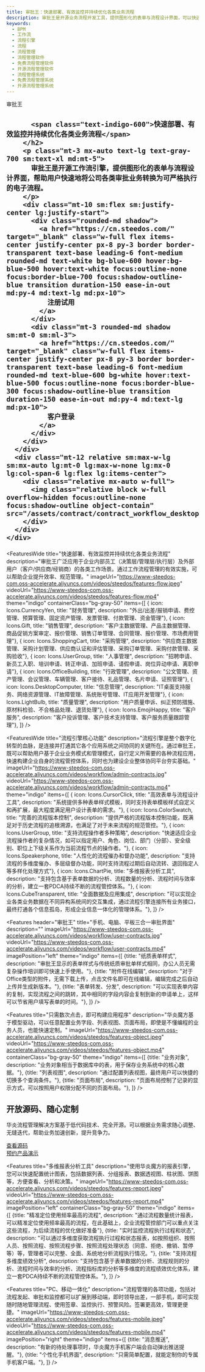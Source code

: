 ```yaml
---
title: 审批王：快速部署、有效监控并持续优化各类业务流程
description: 审批王是开源业务流程开发工具，提供图形化的表单与流程设计界面，可以快速地将公司各类审批业务转换为可严格执行的电子流程。
keywords:
  - BPM
  - 工作流
  - 流程引擎
  - 流程
  - 流程管理
  - 流程管理软件
  - 免费流程管理软件
  - 开源流程管理软件
  - 流程管理系统
  - 免费流程管理系统
  - 开源流程管理系统
---
```



<main class="flex bg-cover bg-no-repeat bg-indigo-100">
  <div class="mx-auto px-4 my-12 max-w-screen-xl">
    <div class="lg:grid lg:grid-cols-12 lg:gap-8">
      <div class="sm:text-center md:mx-auto lg:col-span-6 lg:text-left lg:self-center">
        <div className="text-lg font-semibold uppercase tracking-wide text-gray-700 sm:text-lg xl:text-xl">
          审批王
        </div>
        <h2 class="text-4xl tracking-tight leading-10 font-extrabold text-gray-900 sm:text-5xl sm:leading-none md:text-6xl lg:text-5xl xl:text-6xl">
          
          <span class="text-indigo-600">快速部署、有效监控并持续优化各类业务流程</span>
        </h2>
        <p class="mt-3 mx-auto text-lg text-gray-700 sm:text-xl md:mt-5">
          审批王是开源工作流引擎，提供图形化的表单与流程设计界面，帮助用户快速地将公司各类审批业务转换为可严格执行的电子流程。
        </p>
        <div class="mt-10 sm:flex sm:justify-center lg:justify-start">
          <div class="rounded-md shadow">
            <a href="https://cn.steedos.com/" target="_blank" class="w-full flex items-center justify-center px-8 py-3 border border-transparent text-base leading-6 font-medium rounded-md text-white bg-blue-600 hover:bg-blue-500 hover:text-white focus:outline-none focus:border-blue-700 focus:shadow-outline-blue transition duration-150 ease-in-out md:py-4 md:text-lg md:px-10">
              注册试用
            </a>
          </div>
          <div class="mt-3 rounded-md shadow sm:mt-0 sm:ml-3">
            <a href="https://cn.steedos.com/" target="_blank" class="w-full flex items-center justify-center px-8 py-3 border border-transparent text-base leading-6 font-medium rounded-md text-blue-600 bg-white hover:text-blue-500 focus:outline-none focus:border-blue-300 focus:shadow-outline-blue transition duration-150 ease-in-out md:py-4 md:text-lg md:px-10">
              客户登录
            </a>
          </div>
        </div>
      </div>
      <div class="mt-12 relative sm:max-w-lg sm:mx-auto lg:mt-0 lg:max-w-none lg:mx-0 lg:col-span-6 lg:flex lg:items-center">
        <div class="relative mx-auto w-full">
          <img class="relative block w-full overflow-hidden focus:outline-none focus:shadow-outline object-contain" src="/assets/contract/contract_workflow_desktop_pad_mobile.png"/>
        </div>
      </div>
    </div>
  </div>
</main>


<FeaturesWide 
  title="快速部署、有效监控并持续优化各类业务流程"
  description="审批王广泛应用于企业内部员工（决策层/管理层/执行层）及外部用户（客户/供应商/经销商）的各类工作场景。通过工作流程管理的有效实施，可以帮助企业提升效率、规范管理。"
  imageUrl="https://www-steedos-com.oss-accelerate.aliyuncs.com/videos/steedos/features-flow.jpeg"
  videoUrl="https://www-steedos-com.oss-accelerate.aliyuncs.com/videos/steedos/features-flow.mp4"  
  theme="indigo"
  containerClass="bg-gray-50"
  items={[
    {
      icon: Icons.CurrencyYen,
      title: "财务管理", 
      description: "外出/出差/报销申请、费控管理、预算管理、固定资产管理、发票管理、付款管理、资金管理"},
    {
      icon: Icons.Gift,
      title: "销售管理", 
      description: "客户主数据管理、产品主数据管理、商品促销方案审定、报价管理、销售订单管理、合同管理、报价管理、市场费用管理"},
    {
      icon: Icons.ShoppingCart,
      title: "采购管理", 
      description: "供应商主数据管理、采购计划管理、供应商认证和评估管理、采购订单管理、采购付款管理、采购验收"},
    {
      icon: Icons.UserGroup,
      title: "人事管理", 
      description: "招聘申请、新员工入职、培训申请、转正申请、加班申请、请假申请、岗位异动申请、离职申请"},
    {
      icon: Icons.OfficeBuilding,
      title: "行政管理", 
      description: "公文管理、资产管理、会议管理、车辆管理、客户接待、礼品管理、名片申请、证照管理"},
    {
      icon: Icons.DesktopComputer,
      title: "信息管理", 
      description: "IT桌面支持服务、网络资源管理、IT故障管理、系统账号管理、IT应用开发管理"},
    {
      icon: Icons.LightBulb,
      title: "质量管理", 
      description: "用户质量申诉、纠正预防措施、原材料检验、不合格品处理、退货处理"},
    {
      icon: Icons.EmojiHappy,
      title: "客户服务", 
      description: "客户投诉管理、客户技术支持管理、客户服务质量跟踪管理"},
  ]}
/>

<FeaturesWide 
  title="流程引擎核心功能"
  description="流程引擎是整个数字化转型的血脉，是连接并打通其它各个应用系统之间协同的关键所在。通过审批王，既可以帮助用户基于企业业务模式和管理模式，自行定义所需要的各种流程应用，快速构建企业自身的流程管控体系，同时也为建设企业整体协同平台夯实基础。"
  imageUrl="https://www-steedos-com.oss-accelerate.aliyuncs.com/videos/workflow/admin-contracts.jpg"
  videoUrl="https://www-steedos-com.oss-accelerate.aliyuncs.com/videos/workflow/admin-contracts.mp4"  
  theme="indigo"
  items={[
    {
      icon: Icons.CursorClick,
      title: "高效表单与流程设计工具", description: "系统提供多种表单样式模板，同时支持表单模板样式自定义和再扩展，最大程度满足用户设计表单的需求。"},
    {
      icon: Icons.ColorSwatch,
      title: "完善的流程版本控制", description: "提供严格的流程版本控制功能，既满足对于历史流程的追根溯源，也满足了对于未来流程的规范管控。"},
    {
      icon: Icons.UserGroup,
      title: "支持流程操作者多种策略", description: "快速适应企业流程操作者的复杂情况，如可以指定用户、角色、岗位、部门（分部）、安全级别、职位上下级关系作为当前流程节点的操作者。"},
    {
      icon: Icons.Speakerphone,
      title: "人性化的流程催办和督办功能", description: "支持流程的多维度催办、多层级督办功能，同时支持流程过期后自动流转、退回指定人等多样化处理方式"},
    {
      icon: Icons.ChartPie,
      title: "多维报表分析工具", description: "支持包含基于表单数据的分析、流程数量的分析、流程时间与效率的分析，建立一套PDCA持续不断的流程管控体系。"},
    {
      icon: Icons.CubeTransparent,
      title: "全面数据及应用集成", description: "可以实现企业各类业务数据在不同异构系统间的交互集成，通过流程引擎连接所有业务接口，最终打通各个信息孤岛，形成企业信息一体化的管理体系。"},
  ]}
/>

<Features 
  header="审批王"
  title="手机、电脑、平板三合一审批界面"
  description=""
  imageUrl="https://www-steedos-com.oss-accelerate.aliyuncs.com/videos/workflow/user-contracts.jpg"
  videoUrl="https://www-steedos-com.oss-accelerate.aliyuncs.com/videos/workflow/user-contracts.mp4"  
  imagePosition="left"
  theme="indigo"
  items={[
    {title: "纸质表单样式", description: "审批王显示的表单样式与传统纸质审批单样式相同，办公人员无需复杂操作培训即可快速上手使用。"},
    {title: "附件在线编辑", description: "对于Office类型的附件，无需下载上传，点击文件名即可在线编辑，编辑完成之后自动上传并生成新版本。"},
    {title: "表单转发、分发", description: "可以实现表单内容的复制，实现流程之间的跳转，其中相同的字段内容会复制到新的申请单上，这样可以节省用户填写表单的时间。"},
  ]}
/>

<FeaturesWide 
  title="比审批更进一步，为业务构建自定义应用程序"
  description="华炎魔方是新一代低代码开发平台，基于商业智能和模型驱动，业务部门可以根据实际业务需求，轻松便捷的创建智能化、移动化、个性化的应用程序。"
  containerClass="bg-white"
  theme="indigo"  
  imageUrl="https://www-steedos-com.oss-accelerate.aliyuncs.com/videos/creator/steedos-platform-features.jpg"
  videoUrl="https://www-steedos-com.oss-accelerate.aliyuncs.com/videos/creator/steedos-platform-features.mp4"
  />

<Features 
  title="只需数次点击，即可构建应用程序"
  description="华炎魔方基于模型驱动，可以任意配置业务字段、列表视图、页面布局，即使是不懂编程的业务人员，也能快速定制。"
  imageUrl="https://www-steedos-com.oss-accelerate.aliyuncs.com/videos/steedos/features-object.jpeg"
  videoUrl="https://www-steedos-com.oss-accelerate.aliyuncs.com/videos/steedos/features-object.mp4"
  containerClass="bg-gray-50"
  theme="indigo"
  items={[
    {title: "业务对象", description: "业务对象相当于数据库中的表，用于保存业务系统中的核心数据。"},
    {title: "列表视图", description: "通过配置列表视图，最终用户可以快捷的切换多个查询条件。"},
    {title: "页面布局", description: "页面布局控制了记录的显示方式，可以按照用户权限分配不同的页面布局。"},
  ]}
/>

<div class="bg-gray-200">
  <div class="max-w-screen-xl mx-auto text-center py-10 px-4 sm:px-6 lg:py-12 lg:px-8">
    <h2 class="text-3xl leading-9 font-extrabold tracking-tight text-gray-900 sm:text-4xl sm:leading-10">
      开放源码、随心定制
    </h2>
    <p class="mt-4 text-xl leading-7 text-gray-500 lg:mx-auto">
      华炎流程管理解决方案基于低代码技术、完全开源。可以根据业务需求随心调整、无缝迭代，帮助业务加速创新，提升竞争力。
    </p>
      <div class="mt-8 flex flex justify-center justify-start">
        <div class="rounded-md shadow">
          <a href="https://github.com/steedos/steedos-app-purchase" target="_blank" class="w-full flex items-center justify-center px-8 py-3 border border-transparent text-base leading-6 font-medium rounded-md text-white bg-indigo-600 hover:bg-indigo-500 hover:text-white focus:outline-none focus:border-indigo-700 focus:shadow-outline-indigo transition duration-150 ease-in-out md:py-4 md:text-lg md:px-10">
            查看源码
          </a>
        </div>
        <div class="ml-3 rounded-md shadow">
          <a href="/form/trial_contract" target="_blank" class="w-full flex items-center justify-center px-8 py-3 border border-transparent text-base leading-6 font-medium rounded-md text-indigo-600 bg-white hover:text-indigo-500 focus:outline-none focus:border-indigo-300 focus:shadow-outline-indigo transition duration-150 ease-in-out md:py-4 md:text-lg md:px-10">
            预约产品演示
          </a>
        </div>
      </div>
  </div>
</div>

<Features 
  title="多维报表分析工具"
  description="使用华炎魔方的报表引擎，您可以快速配置统计图表，包括数据列表、分组报表、数据透视图、柱状图、饼图等，方便查看、分析和决策。"
  imageUrl="https://www-steedos-com.oss-accelerate.aliyuncs.com/videos/steedos/features-report.jpeg"
  videoUrl="https://www-steedos-com.oss-accelerate.aliyuncs.com/videos/steedos/features-report.mp4"
  imagePosition="left"
  containerClass="bg-gray-50"
  theme="indigo"
  items={[
    {title: "精准定位使用频率最高的流程", description: "通过流程数量统计报表，可以精准定位使用频率最高的流程，在此基础上，企业流程管控部门可以重点关注这些流程，为后续流程的优化做好准备"},
    {title: "实时监控流程执行过程和状态", description: "可以通过多维度获取流程执行过程和状态报表，如按照组织、按照人员、按照流程、按照流程步骤、按照流程处理状态（同意、拒绝、撤销、暂停等）等，管理者可以完整、全面、系统地分析流程执行情况。"},
    {title: "支持流程多维度绩效分析", description: "支持包含基于表单数据的分析、流程规则的分析、流程时间与效率的分析、流程指标库的分析等多维度的流程绩效优化体系，建立一套PDCA持续不断的流程管控体系。"},
  ]}
/>

<Features 
  title="PC、移动一体化"
  description="流程管理的各项功能，包括对流程发起、审批和监控都可以扩展到移动端，即时领导出差，一部手机，即可实现随时随地管理流程、使用签章、监控执行、预警风险。签署更高效，管理更便捷。"
  imageUrl="https://www-steedos-com.oss-accelerate.aliyuncs.com/videos/steedos/features-mobile.jpeg"
  videoUrl="https://www-steedos-com.oss-accelerate.aliyuncs.com/videos/steedos/features-mobile.mp4"
  imagePosition="right"
  theme="indigo"
  items={[
    {title: "消息推送", description: "有新的待处理事项时，华炎魔方手机客户端会自动弹出推送提醒。"},
    {title: "个性化手机界面", description: "只需简单配置，就能定制你的专属手机客户端。"},
  ]}
/>


<Customers/>
